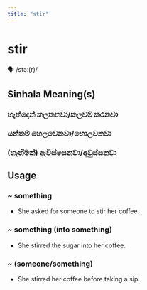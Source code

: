 ```yaml
---
title: "stir"
---
```


# stir

🗣️ /stɜː(r)/

## Sinhala Meaning(s)

### හැන්දෙන් කලතනවා/කලවම් කරනවා
### යන්තම් හෙලවෙනවා/හොලවනවා
### (හැඟීමක්) ඇවිස්සෙනවා/අවුස්සනවා

## Usage

### ~ something

- She asked for someone to stir her coffee.


### ~ something (into something)

- She stirred the sugar into her coffee.


### ~ (someone/something)

- She stirred her coffee before taking a sip.

